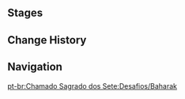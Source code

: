 {{Description|Certified player [[Baharak]]. An adventurer who can be found within Caravan Ribat. She seems absolutely obsessed with Genius Invokation TCG, and hits up one of the desert folk every time they meet for a bit of a friendly spar. She claims to be a newbie, but it would be a stretch to call her skills "weak"...|[[Map]] description}}
{{Genius Invokation TCG Character Stages Intro}}

==Stages==
{{Genius Invokation TCG Stages/Detailed|Baharak}}

==Change History==
{{Change History|3.7}}

==Navigation==
{{Genius Invokation TCG Stages Navbox}}
[[pt-br:Chamado Sagrado dos Sete:Desafios/Baharak]]